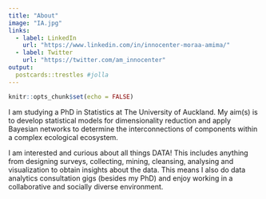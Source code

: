```yaml
---
title: "About"
image: "IA.jpg"
links: 
  - label: LinkedIn
    url: "https://www.linkedin.com/in/innocenter-moraa-amima/"
  - label: Twitter
    url: "https://twitter.com/am_innocenter"
output:
  postcards::trestles #jolla 
---
```


```r
knitr::opts_chunk$set(echo = FALSE)
```



I am studying a PhD in Statistics at The University of Auckland. My aim(s) is to develop statistical models for dimensionality reduction and apply Bayesian networks  to determine the interconnections of components within a complex ecological ecosystem.

I am interested and curious about all things DATA! This includes anything from designing surveys, collecting, mining, cleansing, analysing and visualization to obtain insights about the data. This means I also do data analytics consultation gigs (besides my PhD) and enjoy working in a collaborative and socially diverse environment.


